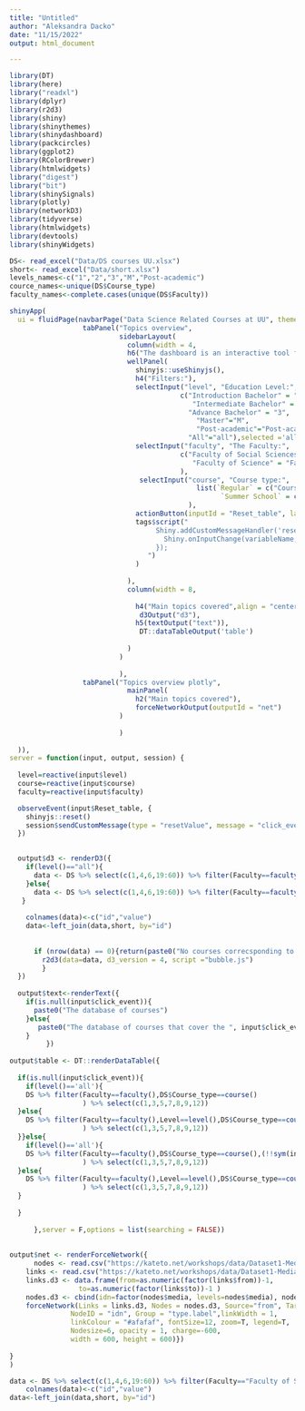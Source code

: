 ```yaml
---
title: "Untitled"
author: "Aleksandra Dacko"
date: "11/15/2022"
output: html_document

---
```


```r
library(DT)
library(here)
library("readxl")
library(dplyr)
library(r2d3)
library(shiny)
library(shinythemes)
library(shinydashboard)
library(packcircles)
library(ggplot2)
library(RColorBrewer)
library(htmlwidgets)
library("digest")
library("bit")
library(shinySignals)
library(plotly)
library(networkD3)
library(tidyverse)
library(htmlwidgets)
library(devtools)
library(shinyWidgets)
```


```r
DS<- read_excel("Data/DS courses UU.xlsx")
short<- read_excel("Data/short.xlsx")
levels_names<-c("1","2","3","M","Post-academic")
cource_names<-unique(DS$Course_type)
faculty_names<-complete.cases(unique(DS$Faculty))
```


```r

shinyApp(
  ui = fluidPage(navbarPage("Data Science Related Courses at UU", theme = shinytheme("paper"),
                  tabPanel("Topics overview",
                           sidebarLayout(
                             column(width = 4,
                             h6("The dashboard is an interactive tool for exploring Utrecht University's data science courses."),
                             wellPanel(
                               shinyjs::useShinyjs(),
                               h4("Filters:"), 
                               selectInput("level", "Education Level:",choices = 
                                          c("Introduction Bachelor" = "1",
                                             "Intermediate Bachelor" =  "2" ,
                                            "Advance Bachelor" = "3",
                                              "Master"="M",
                                              "Post-academic"="Post-academic",
                                            "All"="all"),selected ='all'),
                               selectInput("faculty", "The Faculty:",
                                          c("Faculty of Social Sciences" = "Faculty of Social Sciences",
                                             "Faculty of Science" = "Faculty of Science")
                                          ),
                                selectInput("course", "Course type:",
                                              list(`Regular` = c("Course","Practical","Research project"),
                                                    `Summer School` = c("summer","winter","online"))
                                            ),
                               actionButton(inputId = "Reset_table", label = "Reset table"),
                               tags$script("
                                    Shiny.addCustomMessageHandler('resetValue', function(variableName) {
                                      Shiny.onInputChange(variableName, null);
                                    });
                                  ")
                               )
                               
                             ),
                             column(width = 8,
                                    
                               h4("Main topics covered",align = "center"),
                                d3Output("d3"),
                               h5(textOutput("text")),
                                DT::dataTableOutput('table')
                               
                             )
                           )
                             
                           ),
                  tabPanel("Topics overview plotly",
                             mainPanel(
                               h2("Main topics covered"),
                               forceNetworkOutput(outputId = "net")
                           )
                             
                           )
                 
  )),
server = function(input, output, session) { 
  
  level=reactive(input$level)
  course=reactive(input$course)
  faculty=reactive(input$faculty)

  observeEvent(input$Reset_table, {
    shinyjs::reset()
    session$sendCustomMessage(type = "resetValue", message = "click_event")
  })
      

  output$d3 <- renderD3({
    if(level()=="all"){
      data <- DS %>% select(c(1,4,6,19:60)) %>% filter(Faculty==faculty(),DS$Course_type==course()) %>% pivot_longer(where(is.numeric)) %>% group_by(name) %>% summarise(value=sum(value,na.rm =T)) %>% filter(value>0)
    }else{
      data <- DS %>% select(c(1,4,6,19:60)) %>% filter(Faculty==faculty(),Level==level(),DS$Course_type==course()) %>% pivot_longer(where(is.numeric)) %>% group_by(name) %>% summarise(value=sum(value,na.rm =T)) %>% filter(value>0)
   }
       
    colnames(data)<-c("id","value")
    data<-left_join(data,short, by="id")
    
    
      if (nrow(data) == 0){return(paste0("No courses correcsponding to chosen matrix"))}else{
        r2d3(data=data, d3_version = 4, script ="bubble.js")
        }
  })
  
  output$text<-renderText({
    if(is.null(input$click_event)){
      paste0("The database of courses")
    }else{
       paste0("The database of courses that cover the ", input$click_event," topics")
    }
         })
  
output$table <- DT::renderDataTable({
  
  if(is.null(input$click_event)){
    if(level()=='all'){
    DS %>% filter(Faculty==faculty(),DS$Course_type==course()
                  ) %>% select(c(1,3,5,7,8,9,12))
  }else{
    DS %>% filter(Faculty==faculty(),Level==level(),DS$Course_type==course()
                  ) %>% select(c(1,3,5,7,8,9,12))
  }}else{
    if(level()=='all'){
    DS %>% filter(Faculty==faculty(),DS$Course_type==course(),(!!sym(input$click_event))==1
                  ) %>% select(c(1,3,5,7,8,9,12))
  }else{
    DS %>% filter(Faculty==faculty(),Level==level(),DS$Course_type==course(),(!!sym(input$click_event))==1
                  ) %>% select(c(1,3,5,7,8,9,12))
  }
    
  }
  
      },server = F,options = list(searching = FALSE))
  
    
output$net <- renderForceNetwork({
      nodes <- read.csv("https://kateto.net/workshops/data/Dataset1-Media-Example-NODES.csv", header=T, as.is=T)
    links <- read.csv("https://kateto.net/workshops/data/Dataset1-Media-Example-EDGES.csv", header=T, as.is=T)
    links.d3 <- data.frame(from=as.numeric(factor(links$from))-1, 
                 to=as.numeric(factor(links$to))-1 )
    nodes.d3 <- cbind(idn=factor(nodes$media, levels=nodes$media), nodes)
    forceNetwork(Links = links.d3, Nodes = nodes.d3, Source="from", Target="to",
               NodeID = "idn", Group = "type.label",linkWidth = 1,
               linkColour = "#afafaf", fontSize=12, zoom=T, legend=T,
               Nodesize=6, opacity = 1, charge=-600, 
               width = 600, height = 600)})
                 
}
)
```
```r
data <- DS %>% select(c(1,4,6,19:60)) %>% filter(Faculty=="Faculty of Science", Level=="M") %>% pivot_longer(where(is.numeric)) %>% group_by(name) %>% summarise(value=sum(value,na.rm =T)) %>% filter(value>0) 
    colnames(data)<-c("id","value")
data<-left_join(data,short, by="id")
```

